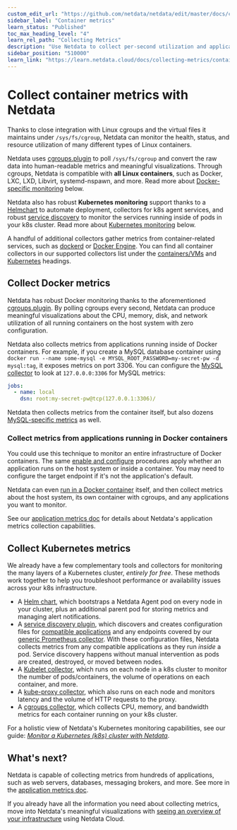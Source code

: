 ```yaml
---
custom_edit_url: "https://github.com/netdata/netdata/edit/master/docs/collect/container-metrics.md"
sidebar_label: "Container metrics"
learn_status: "Published"
toc_max_heading_level: "4"
learn_rel_path: "Collecting Metrics"
description: "Use Netdata to collect per-second utilization and application-level metrics from Linux/Docker containers and Kubernetes clusters."
sidebar_position: "510000"
learn_link: "https://learn.netdata.cloud/docs/collecting-metrics/container-metrics"
---
```



# Collect container metrics with Netdata

Thanks to close integration with Linux cgroups and the virtual files it maintains under `/sys/fs/cgroup`, Netdata can
monitor the health, status, and resource utilization of many different types of Linux containers.

Netdata uses [cgroups.plugin](https://github.com/netdata/netdata/blob/master/src/collectors/cgroups.plugin/README.md) to poll `/sys/fs/cgroup` and convert the raw data
into human-readable metrics and meaningful visualizations. Through cgroups, Netdata is compatible with **all Linux
containers**, such as Docker, LXC, LXD, Libvirt, systemd-nspawn, and more. Read more about [Docker-specific
monitoring](#collect-docker-metrics) below.

Netdata also has robust **Kubernetes monitoring** support thanks to a
[Helmchart](/docs/netdata-agent/installation/kubernetes) to automate deployment, collectors for k8s agent services, and
robust [service discovery](https://github.com/netdata/agent-service-discovery/#service-discovery) to monitor the
services running inside of pods in your k8s cluster. Read more about [Kubernetes
monitoring](#collect-kubernetes-metrics) below.

A handful of additional collectors gather metrics from container-related services, such as
[dockerd](/docs/collecting-metrics/containers-and-vms/docker) or [Docker
Engine](/docs/collecting-metrics/containers-and-vms/docker-engine). You can find all
container collectors in our supported collectors list under the
[containers/VMs](/docs/collecting-metrics/monitor-anything#containers-and-vms) and
[Kubernetes](/docs/collecting-metrics/monitor-anything#containers-and-vms) headings.

## Collect Docker metrics

Netdata has robust Docker monitoring thanks to the aforementioned
[cgroups.plugin](https://github.com/netdata/netdata/blob/master/src/collectors/cgroups.plugin/README.md). By polling cgroups every second, Netdata can produce meaningful
visualizations about the CPU, memory, disk, and network utilization of all running containers on the host system with
zero configuration.

Netdata also collects metrics from applications running inside of Docker containers. For example, if you create a MySQL
database container using `docker run --name some-mysql -e MYSQL_ROOT_PASSWORD=my-secret-pw -d mysql:tag`, it exposes
metrics on port 3306. You can configure the [MySQL
collector](/docs/collecting-metrics/databases/mysql) to look at `127.0.0.0:3306` for
MySQL metrics:

```yml
jobs:
  - name: local
    dsn: root:my-secret-pw@tcp(127.0.0.1:3306)/
```

Netdata then collects metrics from the container itself, but also dozens [MySQL-specific
metrics](/docs/collecting-metrics/databases/mysql#charts) as well.

### Collect metrics from applications running in Docker containers

You could use this technique to monitor an entire infrastructure of Docker containers. The same [enable and configure](/docs/collecting-metrics/collectors-configuration) procedures apply whether an application runs on the host system or inside
a container. You may need to configure the target endpoint if it's not the application's default.

Netdata can even [run in a Docker container](/docs/netdata-agent/installation/docker) itself, and then collect metrics about the
host system, its own container with cgroups, and any applications you want to monitor.

See our [application metrics doc](/docs/collecting-metrics/application-metrics) for details about Netdata's application metrics
collection capabilities.

## Collect Kubernetes metrics

We already have a few complementary tools and collectors for monitoring the many layers of a Kubernetes cluster,
_entirely for free_. These methods work together to help you troubleshoot performance or availability issues across
your k8s infrastructure.

-   A [Helm chart](https://github.com/netdata/helmchart), which bootstraps a Netdata Agent pod on every node in your
    cluster, plus an additional parent pod for storing metrics and managing alert notifications.
-   A [service discovery plugin](https://github.com/netdata/agent-service-discovery), which discovers and creates
    configuration files for [compatible
    applications](https://github.com/netdata/helmchart#service-discovery-and-supported-services) and any endpoints
    covered by our [generic Prometheus
    collector](/docs/collecting-metrics/generic-collecting-metrics/prometheus-endpoint). With these
    configuration files, Netdata collects metrics from any compatible applications as they run _inside_ a pod.
    Service discovery happens without manual intervention as pods are created, destroyed, or moved between nodes. 
-   A [Kubelet collector](/docs/collecting-metrics/kubernetes/kubelet), which runs
    on each node in a k8s cluster to monitor the number of pods/containers, the volume of operations on each container,
    and more.
-   A [kube-proxy collector](/docs/collecting-metrics/kubernetes/kubeproxy), which
    also runs on each node and monitors latency and the volume of HTTP requests to the proxy.
-   A [cgroups collector](https://github.com/netdata/netdata/blob/master/src/collectors/cgroups.plugin/README.md), which collects CPU, memory, and bandwidth metrics for
    each container running on your k8s cluster.

For a holistic view of Netdata's Kubernetes monitoring capabilities, see our guide: [_Monitor a Kubernetes (k8s) cluster
with Netdata_](/docs/developer-and-contributor-corner/kubernetes-monitoring-with-netdata-overview-and-visualizations).

## What's next?

Netdata is capable of collecting metrics from hundreds of applications, such as web servers, databases, messaging
brokers, and more. See more in the [application metrics doc](/docs/collecting-metrics/application-metrics).

If you already have all the information you need about collecting metrics, move into Netdata's meaningful visualizations
with [seeing an overview of your infrastructure](/docs/dashboards-and-charts/home-tab) using Netdata Cloud.


